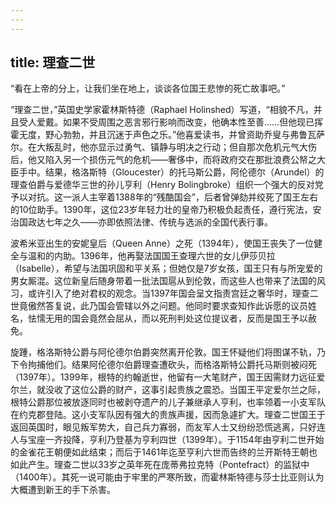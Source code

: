 ```yaml
---
---
---
```

title: 理查二世
---




“看在上帝的分上，让我们坐在地上，谈谈各位国王悲惨的死亡故事吧。”

“理查二世，”英国史学家霍林斯特德（Raphael Holinshed）写道，“相貌不凡，并且受人爱戴。如果不受周围之恶言邪行影响而改变，他确本性至善……但他现已挥霍无度，野心勃勃，并且沉迷于声色之乐。”他喜爱读书，并曾资助乔叟与弗鲁瓦萨尔。在大叛乱时，他亦显示过勇气、镇静与明决之行动；但自那次危机元气大伤后，他又陷入另一个损伤元气的危机——奢侈中，而将政府交在那批浪费公帑之大臣手中。结果，格洛斯特（Gloucester）的托马斯公爵，阿伦德尔（Arundel）的理查伯爵与爱德华三世的孙儿亨利（Henry Bolingbroke）组织一个强大的反对党予以对抗。这一派人主宰着1388年的“残酷国会”，后者曾弹劾并绞死了国王左右的10位助手。1390年，这位23岁年轻力壮的皇帝乃积极负起责任，遵行宪法，安治国政达七年之久——亦即依照法律、传统与选派的全国代表行事。

波希米亚出生的安妮皇后（Queen Anne）之死（1394年），使国王丧失了一位健全与温和的内助。1396年，他再娶法国国王查理六世的女儿伊莎贝拉（Isabelle），希望与法国巩固和平关系；但她仅是7岁女孩，国王只有与所宠爱的男女厮混。这位新皇后随身带着一批法国扈从到伦敦，而这些人也带来了法国的风习，或许引入了绝对君权的观念。当1397年国会呈文指责宫廷之奢华时，理查二世竟傲然答复说，此乃国会管辖以外之问题。他同时要求查知作此诉愿的议员姓名，怯懦无用的国会竟然会屈从，而以死刑判处这位提议者，反而是国王予以赦免。

旋踵，格洛斯特公爵与阿伦德尔伯爵突然离开伦敦。国王怀疑他们将图谋不轨，乃下令拘捕他们。结果阿伦德尔伯爵理查遭砍头，而格洛斯特公爵托马斯则被闷死（1397年）。1399年，根特的约翰逝世，他留有一大笔财产，国王因需财力远征爱尔兰，就没收了这位公爵的财产，这事引起贵族之震恐。当国王平定爱尔兰之际，根特公爵那位被放逐同时也被剥夺遗产的儿子兼继承人亨利，也率领着一小支军队在约克郡登陆。这小支军队因有强大的贵族声援，因而急遽扩大。理查二世国王于返回英国时，眼见叛军势大，自己兵力寡弱，而友军人士又纷纷恐慌逃离，只好连人与宝座一齐投降，亨利乃登基为亨利四世（1399年）。于1154年由亨利二世开始的金雀花王朝便如此结束；而后于1461年迄至亨利六世而告终的兰开斯特王朝也如此产生。理查二世以33岁之英年死在庞蒂弗拉克特（Pontefract）的监狱中（1400年）。其死一说可能由于牢里的严寒所致，而霍林斯特德与莎士比亚则认为大概遭到新王的手下杀害。